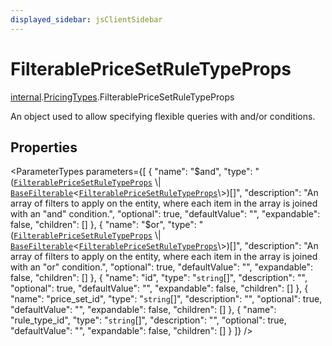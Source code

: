 ```yaml
---
displayed_sidebar: jsClientSidebar
---
```



# FilterablePriceSetRuleTypeProps

[internal](../../internal/modules/internal.internal-1.mdx).[PricingTypes](../../internal-1/modules/internal.internal-1.PricingTypes.mdx).FilterablePriceSetRuleTypeProps

An object used to allow specifying flexible queries with and/or conditions.

## Properties

<ParameterTypes parameters={[
  {
    "name": "$and",
    "type": "([`FilterablePriceSetRuleTypeProps`](internal.internal-1.PricingTypes.FilterablePriceSetRuleTypeProps.mdx) \\| [`BaseFilterable`](../../DAL/interfaces/internal.internal-1.DAL.BaseFilterable.mdx)<[`FilterablePriceSetRuleTypeProps`](internal.internal-1.PricingTypes.FilterablePriceSetRuleTypeProps.mdx)\\>)[]",
    "description": "An array of filters to apply on the entity, where each item in the array is joined with an \"and\" condition.",
    "optional": true,
    "defaultValue": "",
    "expandable": false,
    "children": []
  },
  {
    "name": "$or",
    "type": "([`FilterablePriceSetRuleTypeProps`](internal.internal-1.PricingTypes.FilterablePriceSetRuleTypeProps.mdx) \\| [`BaseFilterable`](../../DAL/interfaces/internal.internal-1.DAL.BaseFilterable.mdx)<[`FilterablePriceSetRuleTypeProps`](internal.internal-1.PricingTypes.FilterablePriceSetRuleTypeProps.mdx)\\>)[]",
    "description": "An array of filters to apply on the entity, where each item in the array is joined with an \"or\" condition.",
    "optional": true,
    "defaultValue": "",
    "expandable": false,
    "children": []
  },
  {
    "name": "id",
    "type": "`string`[]",
    "description": "",
    "optional": true,
    "defaultValue": "",
    "expandable": false,
    "children": []
  },
  {
    "name": "price_set_id",
    "type": "`string`[]",
    "description": "",
    "optional": true,
    "defaultValue": "",
    "expandable": false,
    "children": []
  },
  {
    "name": "rule_type_id",
    "type": "`string`[]",
    "description": "",
    "optional": true,
    "defaultValue": "",
    "expandable": false,
    "children": []
  }
]} />
